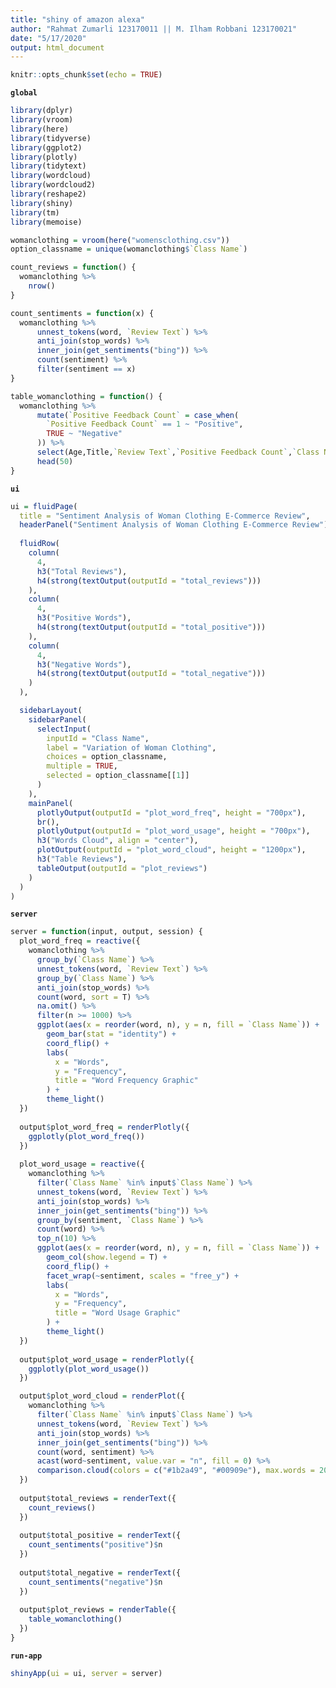 ```yaml
---
title: "shiny of amazon alexa"
author: "Rahmat Zumarli 123170011 || M. Ilham Robbani 123170021"
date: "5/17/2020"
output: html_document
---
```


```r
knitr::opts_chunk$set(echo = TRUE)
```

**`global`**
```r
library(dplyr)
library(vroom)
library(here)
library(tidyverse)
library(ggplot2)
library(plotly)
library(tidytext)
library(wordcloud)
library(wordcloud2)
library(reshape2)
library(shiny)
library(tm)
library(memoise)

womanclothing = vroom(here("womensclothing.csv"))
option_classname = unique(womanclothing$`Class Name`)

count_reviews = function() {
  womanclothing %>%
    nrow()
}

count_sentiments = function(x) {
  womanclothing %>%
      unnest_tokens(word, `Review Text`) %>%
      anti_join(stop_words) %>%
      inner_join(get_sentiments("bing")) %>%
      count(sentiment) %>%
      filter(sentiment == x)
}

table_womanclothing = function() {
  womanclothing %>%
      mutate(`Positive Feedback Count` = case_when(
        `Positive Feedback Count` == 1 ~ "Positive",
        TRUE ~ "Negative"
      )) %>%
      select(Age,Title,`Review Text`,`Positive Feedback Count`,`Class Name`) %>%
      head(50)
}
```

**`ui`**
```r
ui = fluidPage(
  title = "Sentiment Analysis of Woman Clothing E-Commerce Review",
  headerPanel("Sentiment Analysis of Woman Clothing E-Commerce Review"),
  
  fluidRow(
    column(
      4,
      h3("Total Reviews"),
      h4(strong(textOutput(outputId = "total_reviews")))
    ),
    column(
      4,
      h3("Positive Words"),
      h4(strong(textOutput(outputId = "total_positive")))
    ),
    column(
      4,
      h3("Negative Words"),
      h4(strong(textOutput(outputId = "total_negative")))
    )
  ),

  sidebarLayout(
    sidebarPanel(
      selectInput(
        inputId = "Class Name",
        label = "Variation of Woman Clothing",
        choices = option_classname,
        multiple = TRUE,
        selected = option_classname[[1]]
      )
    ),
    mainPanel(
      plotlyOutput(outputId = "plot_word_freq", height = "700px"),
      br(),
      plotlyOutput(outputId = "plot_word_usage", height = "700px"),
      h3("Words Cloud", align = "center"),
      plotOutput(outputId = "plot_word_cloud", height = "1200px"),
      h3("Table Reviews"),
      tableOutput(outputId = "plot_reviews")
    )
  )
)
```

**`server`**
```r
server = function(input, output, session) {
  plot_word_freq = reactive({
    womanclothing %>% 
      group_by(`Class Name`) %>%
      unnest_tokens(word, `Review Text`) %>%
      group_by(`Class Name`) %>%
      anti_join(stop_words) %>%
      count(word, sort = T) %>%
      na.omit() %>%
      filter(n >= 1000) %>%
      ggplot(aes(x = reorder(word, n), y = n, fill = `Class Name`)) +
        geom_bar(stat = "identity") +
        coord_flip() +
        labs(
          x = "Words",
          y = "Frequency",
          title = "Word Frequency Graphic"
        ) +
        theme_light()
  })
  
  output$plot_word_freq = renderPlotly({
    ggplotly(plot_word_freq())
  })
  
  plot_word_usage = reactive({
    womanclothing %>%
      filter(`Class Name` %in% input$`Class Name`) %>%
      unnest_tokens(word, `Review Text`) %>%
      anti_join(stop_words) %>%
      inner_join(get_sentiments("bing")) %>%
      group_by(sentiment, `Class Name`) %>%
      count(word) %>%
      top_n(10) %>%
      ggplot(aes(x = reorder(word, n), y = n, fill = `Class Name`)) +
        geom_col(show.legend = T) +
        coord_flip() +
        facet_wrap(~sentiment, scales = "free_y") +
        labs(
          x = "Words",
          y = "Frequency",
          title = "Word Usage Graphic"
        ) +
        theme_light()
  })
  
  output$plot_word_usage = renderPlotly({
    ggplotly(plot_word_usage())
  })

  output$plot_word_cloud = renderPlot({
    womanclothing %>%
      filter(`Class Name` %in% input$`Class Name`) %>%
      unnest_tokens(word, `Review Text`) %>%
      anti_join(stop_words) %>%
      inner_join(get_sentiments("bing")) %>%
      count(word, sentiment) %>% 
      acast(word~sentiment, value.var = "n", fill = 0) %>% 
      comparison.cloud(colors = c("#1b2a49", "#00909e"), max.words = 200, scale = c(4,1))
  })
  
  output$total_reviews = renderText({
    count_reviews()
  })
  
  output$total_positive = renderText({
    count_sentiments("positive")$n
  })
  
  output$total_negative = renderText({
    count_sentiments("negative")$n
  })
  
  output$plot_reviews = renderTable({
    table_womanclothing()
  })
}
```

**`run-app`**
```r
shinyApp(ui = ui, server = server)
```

